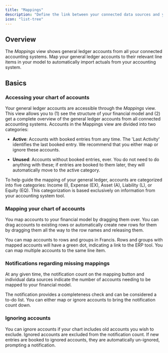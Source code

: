 ```yaml
---
title: "Mappings"
description: "Define the link between your connected data sources and your financial model in Francis."
icon: "list-tree"
---
```


## Overview

The *Mappings* view shows general ledger accounts from all your connected accounting systems. Map your general ledger accounts to their relevant line items in your model to automatically import actuals from your accounting system.

## Basics

### Accessing your chart of accounts

Your general ledger accounts are accessible through the *Mappings* view. This view allows you to (1) see the structure of your financial model and (2) get a complete overview of the general ledger accounts from all connected accounting systems. Accounts in the Mappings view are divided into two categories:

* **Active**: Accounts with booked entries from any time. The 'Last Activity' identifies the last booked entry. We recommend that you either map or ignore these accounts.&#x20;

* **Unused**: Accounts without booked entries, ever. You do not need to do anything with these; if entries are booked to them later, they will automatically move to the active category.&#x20;

To help guide the mapping of your general ledger, accounts are categorized into five categories: Income (I), Expense (EX), Asset (A), Liability (L), or Equity (EQ). This categorization is based exclusively on information from your accounting system tool.

### Mapping your chart of accounts

You map accounts to your financial model by dragging them over. You can drag accounts to existing rows or automatically create new rows for them by dragging them all the way to the row names and releasing them.&#x20;

You can map accounts to rows and groups in Francis. Rows and groups with mapped accounts will have a green dot, indicating a link to the ERP tool. You can map multiple accounts to the same line item.

### Notifications regarding missing mappings

At any given time, the notification count on the mapping button and individual data sources indicate the number of accounts needing to be mapped to your financial model.

The notification provides a completeness check and can be considered a to-do list. You can either map or ignore accounts to bring the notification count down.&#x20;

### Ignoring accounts

You can ignore accounts if your chart includes old accounts you wish to exclude. Ignored accounts are excluded from the notification count. If new entries are booked to ignored accounts, they are automatically un-ignored, prompting a notification.